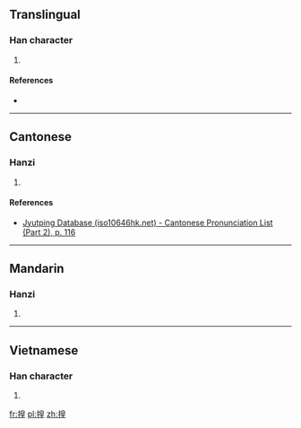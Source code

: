 ==Translingual==

===Han character===
{{Han char|rn=64|rad=手|as=09|sn=12|four=5601<sub>4</sub>|canj=手竹日土 (QHAG)|ids=⿰[[扌]][[皇]]}}

# {{defn|Han|sort=手09}}

====References====
* {{Han ref|kx=0442.060|dkj=12353|dj=0793.080|hdz=31920.030|uh=63D8|ud=25560|bh=D968|bd=55656}}

----

==Cantonese==

===Hanzi===
{{yue-hanzi|jyut=[[wing4]]|y=wing4}}

# {{defn|lang=yue|sort=手09}}

====References====
*[http://www.iso10646hk.net/jp/document/download.jsp Jyutping Database (iso10646hk.net) - Cantonese Pronunciation List (Part 2), p. 116]

----

==Mandarin==

===Hanzi===
{{cmn-hanzi|pin=[[yóng]] ([[yong2]])|wg=yung<sup>2</sup>}}

# {{defn|lang=cmn|sort=手09}}

----

==Vietnamese==

===Han character===
{{vi-hantu|[[niết]]|rs=手09}}

# {{defn|lang=vi|sort=手09}}

[[fr:揘]]
[[pl:揘]]
[[zh:揘]]